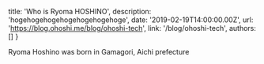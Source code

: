   title: 'Who is Ryoma HOSHINO',
  description:
    'hogehogehogehogehogehogehoge',
  date: '2019-02-19T14:00:00.00Z',
  url: 'https://blog.ohoshi.me/blog/ohoshi-tech',
  link: '/blog/ohoshi-tech',
  authors: []
}

Ryoma Hoshino was born in Gamagori, Aichi prefecture
